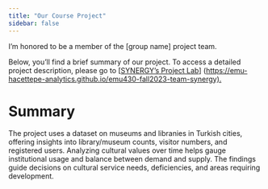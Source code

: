 ```yaml
---
title: "Our Course Project"
sidebar: false 
---
```


I'm honored to be a member of the \[group name\] project team.

Below, you'll find a brief summary of our project. To access a detailed project description, please go to \[[SYNERGY's Project Lab](https://emu-hacettepe-analytics.github.io/emu430-fall2023-team-synergy)\] (<https://emu-hacettepe-analytics.github.io/emu430-fall2023-team-synergy).>

# **Summary**

The project uses a dataset on museums and libranies in Turkish cities, offering insights into library/museum counts, visitor numbers, and registered users. Analyzing cultural values over time helps gauge institutional usage and balance between demand and supply. The findings guide decisions on cultural service needs, deficiencies, and areas requiring development.
